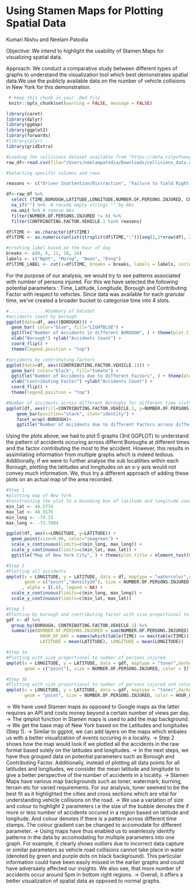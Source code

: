 # Using Stamen Maps for Plotting Spatial Data

Kumari Nishu and Neelam Patodia

Objective: 
We intend to highlight the usability of Stamen Maps for visualizing spatial data. 

Approach:
We conduct a comparative study between different types of graphs to understand the visualization tool which best demonstrates spatial data.We use the publicly available data on the number of vehicle collisions in New York for this demonstration.   


```r
 # keep this chunk in your .Rmd file
 knitr::opts_chunk$set(warning = FALSE, message = FALSE)
```

```r
library(caret)
library(dplyr)
library(ggmap)
library(ggplot2)
library(forwards)
#library(plyr)
library(gridExtra)

#Loading the collisions dataset available from "https://data.cityofnewyork.us/Public-Safety/NYPD-Motor-Vehicle-Collisions-Crashes/h9gi-nx95/data"
raw_df<-read.csv(file="/Users/neelampatodia/Downloads/collisions_data.csv", header=TRUE, sep=",")
```


```r
#Selecting specific columns and rows 

reasons <- c("Driver Inattention/Distraction", "Failure to Yield Right-of-Way", "Traffic Control Disregarded","Following Too Closely", "Fatigued/Drowsy", "Backing Unsafely")

df<-raw_df %>% 
  select (TIME,BOROUGH,LATITUDE,LONGITUDE,NUMBER.OF.PERSONS.INJURED, CONTRIBUTING.FACTOR.VEHICLE.1) %>%
  na_if("") %>%  # recode empty strings "" by NAs
  na.omit %>% # remove NAs
  filter(NUMBER.OF.PERSONS.INJURED != 0) %>%
  filter(CONTRIBUTING.FACTOR.VEHICLE.1 %in% reasons)

df$TIME <- as.character(df$TIME)
df$TIME <- as.numeric(unlist(strsplit(df$TIME,":"))[seq(1,2*nrow(df), 2)])

#creating label based on the hour of day
breaks <- c(0, 6, 12, 18, 24)
labels <- c("Nght", "Morng", "Noon", "Evng")
df$TIME_LABEL <- cut(x=df$TIME, breaks = breaks, labels = labels, include.lowest=TRUE)

```
For the purpose of our analysis, we would try to see patterns associated with number of persons injured. For this we have selected the following potential parameters : Time, Latitude, Longitude, Borough and Contributing Factor with respect to vehicles. Since data was available for each granular time, we've created a broader bucket to categorise time into 4 slots. 


```r
#..............#Summary of DataSet
#accidents count by borough
ggplot(data=df, aes((BOROUGH))) + 
  geom_bar( color="blue", fill="LIGHTBLUE") +
  ggtitle("Number of Accidents in different BOROUGH", ) + theme(plot.title = element_text(hjust = 0.5)) + 
  xlab("Borough") +ylab("Accidents Count") + 
  coord_flip() +
  theme(legend.position = "top")

#accidents by contributing factors
ggplot(data=df, aes((CONTRIBUTING.FACTOR.VEHICLE.1))) + 
  geom_bar( color="black", fill="tomato") +
  ggtitle("Number of Accidents due to different Factors", ) + theme(plot.title = element_text(hjust = 0.5)) + 
  xlab("Contributing Factor") +ylab("Accidents Count") + 
  coord_flip() +
  theme(legend.position = "top")

#Number of accidents across different Boroughs for different time slots and contributing factors
ggplot(df, aes(fill=CONTRIBUTING.FACTOR.VEHICLE.1, y=NUMBER.OF.PERSONS.INJURED, x=TIME_LABEL)) + 
    geom_bar(position="stack", stat="identity") +
    facet_wrap(~BOROUGH)+
    ggtitle("Number of Accidents due to different Factors across differnt time and Boroughs", )

```

Using the plots above, we had to plot 5 graphs (3rd GGPLOT) to understand the pattern of accidents occuring across differnt Boroughs at different times and the factor contributing the most to the accident. However, this results in assimilating information from multiple graphs which is indeed tedious. Additionally, if we were to further analyse the sub locatlities within each Borough, plotting the latitudes and longitudes on an x-y axis would not convey much information. We, thus try a different approach of adding these plots on an actual map of the area recorded. 

```r
#Step 1
#plotting map of New York
#Constraining the plot to a bounding box of latitude and longitude coordinates corresponding to NYC. 
min_lat <- 40.5774
max_lat <- 40.9176
min_long <- -74.15
max_long <- -73.7004

ggplot(df, aes(x=LONGITUDE, y=LATITUDE)) +
  geom_point(size=0.06, color="seagreen") +
  scale_x_continuous(limits=c(min_long, max_long)) +
  scale_y_continuous(limits=c(min_lat, max_lat)) +
  ggtitle("Map of New York City", ) + theme(plot.title = element_text(hjust = 0.5))

#Step 2
#Plotting all accidents
qmplot(x = LONGITUDE, y = LATITUDE, data = df, maptype = "watercolor",darken = .2,
       geom = c("point","density2d"), size = NUMBER.OF.PERSONS.INJURED, color = I("darkred"),
      , alpha = I(.6), legend = NA) +
  scale_x_continuous(limits=c(min_long, max_long)) +
  scale_y_continuous(limits=c(min_lat, max_lat)) 

#Step 3
#Plotting by borough and contributing factor with size proportional to number of persons injured
gdf <- df %>%
  group_by(BOROUGH, CONTRIBUTING.FACTOR.VEHICLE.1) %>% 
  summarize(NUMBER.OF.PERSONS.INJURED = sum(NUMBER.OF.PERSONS.INJURED),
             HOUR_OF_DAY = names(which(table(TIME) == max(table(TIME)))[1]),
             LATITUDE = mean(LATITUDE), LONGITUDE = mean(LONGITUDE))

#Step 3a
#Plotting with size proportional to number of persons injured
qmplot(x = LONGITUDE, y = LATITUDE, data = gdf, maptype = "toner",darken=0.2,
       geom = c("point"), size = NUMBER.OF.PERSONS.INJURED, color = I("red")) 

#Step 3b
#Plotting with size proportional to number of persons injured and color proportional to hour of the day
qmplot(x = LONGITUDE, y = LATITUDE, data = gdf, maptype = "toner",darken = .2,
       geom = "point", size = NUMBER.OF.PERSONS.INJURED, color = HOUR_OF_DAY) 
```
-> We have used Stamen maps as opposed to Google maps as the latter requires an API and costs money beyond a certain number of views per day. 
-> The qmplot function in Stamen maps is used to add the map background. 
-> We get the base map of New York based on the Latitudes and longitudes (Step 1). 
-> Similar to ggplot, we can add layers on the maps which enbales us with a better visualization of events occuring in a locality. 
-> Step 2 shows how the map would look if we plotted all the accidents in the raw format based solely on the latitudes and longitudes. 
-> In the next steps, we have thus grouped data on potential parameters such as Borough and Contributing Factor. Additionally, instead of plotting all data points for all latitudes and longitudes, we consider the mean latitude and longitude to give a better perspective of the number of accidents in a locality. 
-> Stamen Maps have various map backgrounds such as toner, watermark, burning, terrain etc for varied requirements. For our analysis, toner seemed to be the best fit as it highlighted the cities and cross sections which are vital for understanding vehicle collisions on the road. 
-> We use a variation of size and colour to highlight 2 parameters i.e the size of the bubble denotes the if more or less number of accidents occured in a region based on latitude and longitude. And colour denotes if there is a pattern across different time stamps. The colour gradient can be changed to accomodate for different parameter. 
-> Using maps have thus enabled us to seamlessly identify patterns in the data by accomodating for multiple parameters into one graph. For example, it clearly shows outliers due to incorrect data capture or similar parameters as vehicle road collisions cannot take place in water (denoted by green and purple dots on black background). This particular information could have been easily missed in the earlier graphs and could have adversaely affected our insights. We also see, that more number of accidents occur around 5pm in bottom right regions. 
-> Overall, it offers a better visualization of spatial data as opposed to normal graphs. 


